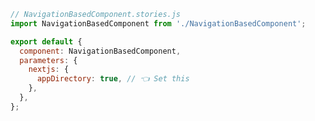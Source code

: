 ```js
// NavigationBasedComponent.stories.js
import NavigationBasedComponent from './NavigationBasedComponent';

export default {
  component: NavigationBasedComponent,
  parameters: {
    nextjs: {
      appDirectory: true, // 👈 Set this
    },
  },
};
```
